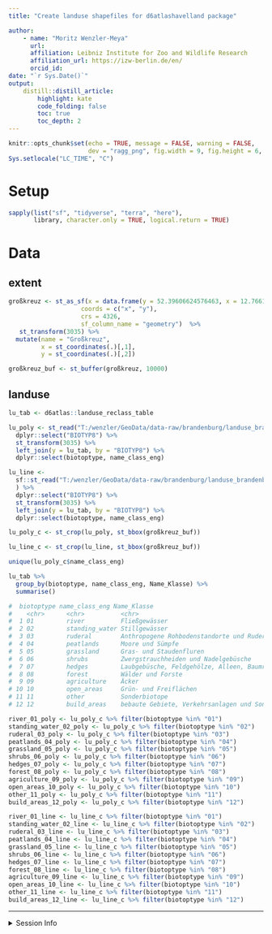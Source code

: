 ```yaml
---
title: "Create landuse shapefiles for d6atlashavelland package" 

author:
    - name: "Moritz Wenzler-Meya"
      url: 
      affiliation: Leibniz Institute for Zoo and Wildlife Research
      affiliation_url: https://izw-berlin.de/en/
      orcid_id: 
date: "`r Sys.Date()`"
output: 
    distill::distill_article:
        highlight: kate
        code_folding: false  
        toc: true            
        toc_depth: 2         
---
```


```r
knitr::opts_chunk$set(echo = TRUE, message = FALSE, warning = FALSE, 
                      dev = "ragg_png", fig.width = 9, fig.height = 6, dpi = 600, retina = 1)
Sys.setlocale("LC_TIME", "C")
```

# Setup

```r
sapply(list("sf", "tidyverse", "terra", "here"), 
       library, character.only = TRUE, logical.return = TRUE)
```

# Data

## extent

```r
großkreuz <- st_as_sf(x = data.frame(y = 52.39606624576463, x = 12.766103593149202),
                    coords = c("x", "y"),
                    crs = 4326,
                    sf_column_name = "geometry")  %>% 
   st_transform(3035) %>% 
  mutate(name = "Großkreuz",
         x = st_coordinates(.)[,1],
         y = st_coordinates(.)[,2])

großkreuz_buf <- st_buffer(großkreuz, 10000)
```


## landuse

```r
lu_tab <- d6atlas::landuse_reclass_table

lu_poly <- st_read("T:/wenzler/GeoData/data-raw/brandenburg/landuse_brandenburg_2009_polygons_25833_gpkg/landuse_brandenburg_2009_polygons_25833.gpkg") %>% 
  dplyr::select("BIOTYP8") %>% 
  st_transform(3035) %>% 
  left_join(y = lu_tab, by = "BIOTYP8") %>%
  dplyr::select(biotoptype, name_class_eng)

lu_line <-
  sf::st_read("T:/wenzler/GeoData/data-raw/brandenburg/landuse_brandenburg_2009_lines_25833_gpkg/landuse_brandenburg_2009_lines_25833.gpkg"
  ) %>% 
  dplyr::select("BIOTYP8") %>% 
  st_transform(3035) %>% 
  left_join(y = lu_tab, by = "BIOTYP8") %>% 
  dplyr::select(biotoptype, name_class_eng)

lu_poly_c <- st_crop(lu_poly, st_bbox(großkreuz_buf))

lu_line_c <- st_crop(lu_line, st_bbox(großkreuz_buf))

unique(lu_poly_c$name_class_eng)

lu_tab %>% 
  group_by(biotoptype, name_class_eng, Name_Klasse) %>% 
  summarise()

#  biotoptype name_class_eng Name_Klasse                                       
#    <chr>      <chr>          <chr>                                             
#  1 01         river          Fließgewässer                                     
#  2 02         standing_water Stillgewässer                                     
#  3 03         ruderal        Anthropogene Rohbodenstandorte und Ruderalfluren  
#  4 04         peatlands      Moore und Sümpfe                                  
#  5 05         grassland      Gras- und Staudenfluren                           
#  6 06         shrubs         Zwergstrauchheiden und Nadelgebüsche              
#  7 07         hedges         Laubgebüsche, Feldgehölze, Alleen, Baumreihen     
#  8 08         forest         Wälder und Forste                                 
#  9 09         agriculture    Äcker                                             
# 10 10         open_areas     Grün- und Freiflächen                             
# 11 11         other          Sonderbiotope                                     
# 12 12         build_areas    bebaute Gebiete, Verkehrsanlagen und Sonderflächen

river_01_poly <- lu_poly_c %>% filter(biotoptype %in% "01")
standing_water_02_poly <- lu_poly_c %>% filter(biotoptype %in% "02")
ruderal_03_poly <- lu_poly_c %>% filter(biotoptype %in% "03")
peatlands_04_poly <- lu_poly_c %>% filter(biotoptype %in% "04")
grassland_05_poly <- lu_poly_c %>% filter(biotoptype %in% "05")
shrubs_06_poly <- lu_poly_c %>% filter(biotoptype %in% "06")
hedges_07_poly <- lu_poly_c %>% filter(biotoptype %in% "07")
forest_08_poly <- lu_poly_c %>% filter(biotoptype %in% "08")
agriculture_09_poly <- lu_poly_c %>% filter(biotoptype %in% "09")
open_areas_10_poly <- lu_poly_c %>% filter(biotoptype %in% "10")
other_11_poly <- lu_poly_c %>% filter(biotoptype %in% "11")
build_areas_12_poly <- lu_poly_c %>% filter(biotoptype %in% "12")

river_01_line <- lu_line_c %>% filter(biotoptype %in% "01")
standing_water_02_line <- lu_line_c %>% filter(biotoptype %in% "02")
ruderal_03_line <- lu_line_c %>% filter(biotoptype %in% "03")
peatlands_04_line <- lu_line_c %>% filter(biotoptype %in% "04")
grassland_05_line <- lu_line_c %>% filter(biotoptype %in% "05")
shrubs_06_line <- lu_line_c %>% filter(biotoptype %in% "06")
hedges_07_line <- lu_line_c %>% filter(biotoptype %in% "07")
forest_08_line <- lu_line_c %>% filter(biotoptype %in% "08")
agriculture_09_line <- lu_line_c %>% filter(biotoptype %in% "09")
open_areas_10_line <- lu_line_c %>% filter(biotoptype %in% "10")
other_11_line <- lu_line_c %>% filter(biotoptype %in% "11")
build_areas_12_line <- lu_line_c %>% filter(biotoptype %in% "12")


```





***

<details><summary>Session Info</summary>

```r
## DO NOT REMOVE!
Sys.time()
#git2r::repository() ## uncomment if you are using GitHub
sessionInfo()
```

</details>
